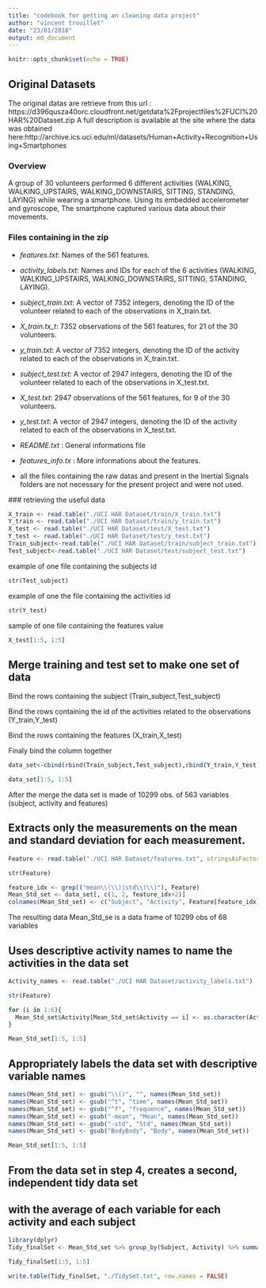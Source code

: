 ```yaml
---
title: "codebook for getting an cleaning data project"
author: "vincent trouillet"
date: "23/01/2018"
output: md_document
---
```


```r
knitr::opts_chunk$set(echo = TRUE)
```

## Original Datasets

The original datas are retrieve from this url : https://d396qusza40orc.cloudfront.net/getdata%2Fprojectfiles%2FUCI%20HAR%20Dataset.zip
A full description is available at the site where the data was obtained here:http://archive.ics.uci.edu/ml/datasets/Human+Activity+Recognition+Using+Smartphones

### Overview

A group of 30 volunteers performed 6 different activities (WALKING, WALKING_UPSTAIRS, WALKING_DOWNSTAIRS, SITTING, STANDING, LAYING) while wearing a smartphone. Using its embedded accelerometer and gyroscope, The smartphone captured various data about their movements.

### Files containing in the zip

* _features.txt_: Names of the 561 features.
* _activity_labels.txt_: Names and IDs for each of the 6 activities (WALKING, WALKING_UPSTAIRS, WALKING_DOWNSTAIRS, SITTING, STANDING, LAYING).
* _subject_train.txt_: A vector of 7352 integers, denoting the ID of the volunteer related to each of the observations in X_train.txt.
* _X_train.tx_t_: 7352 observations of the 561 features, for 21 of the 30 volunteers.
* _y_train.txt_: A vector of 7352 integers, denoting the ID of the activity related to each of the observations in X_train.txt.
* _subject_test.txt_: A vector of 2947 integers, denoting the ID of the volunteer related to each of the observations in X_test.txt.
* _X_test.txt_: 2947 observations of the 561 features, for 9 of the 30 volunteers.
* _y_test.txt_: A vector of 2947 integers, denoting the ID of the activity related to each of the observations in X_test.txt.

* _README.txt_ : General informations file
* _features_info.tx_ : More informations about the features.

 * all the files containing the raw datas and present in the Inertial Signals folders are not necessary for the present project and were not used.
 
 ### retrieving the useful data
```r
X_train <- read.table("./UCI HAR Dataset/train/X_train.txt")
Y_train <- read.table("./UCI HAR Dataset/train/y_train.txt")
X_test <- read.table("./UCI HAR Dataset/test/X_test.txt")
Y_test <- read.table("./UCI HAR Dataset/test/y_test.txt")
Train_subject<-read.table("./UCI HAR Dataset/train/subject_train.txt")
Test_subject<-read.table("./UCI HAR Dataset/test/subject_test.txt")
```

example of one file containing the subjects id
```r
str(Test_subject)
```
example of one the file containing the activities id
```r
str(Y_test)
```
sample of one file containing the features value
```r
X_test[1:5, 1:5]
```

## Merge training and test set to make one set of data

Bind the rows containing the subject (Train_subject,Test_subject)

Bind the rows containing the id of the activities related to the observations (Y_train,Y_test)

Bind the rows containing the features (X_train,X_test)

Finaly bind the column together 

```r
data_set<-cbind(rbind(Train_subject,Test_subject),rbind(Y_train,Y_test),rbind(X_train,X_test))
```
```r
data_set[1:5, 1:5]
```
After the merge the data set is made of 10299 obs. of 563 variables (subject, activity and features)

## Extracts only the measurements on the mean and standard deviation for each measurement.
```r
Feature <- read.table("./UCI HAR Dataset/features.txt", stringsAsFactors = FALSE)[,2]
```
```r
str(Feature)
```

```r
feature_idx <- grep(("mean\\(\\)|std\\(\\)"), Feature)
Mean_Std_set <- data_set[, c(1, 2, feature_idx+2)]
colnames(Mean_Std_set) <- c("Subject", "Activity", Feature[feature_idx])
```

The resulting data Mean_Std_se is a data frame of 10299 obs  of 68 variables

## Uses descriptive activity names to name the activities in the data set

```r
Activity_names <- read.table("./UCI HAR Dataset/activity_labels.txt")
```

```r
str(Feature)
```

```r
for (i in 1:6){
  Mean_Std_set$Activity[Mean_Std_set$Activity == i] <- as.character(Activity_names[i,2])
}
```

```r
Mean_Std_set[1:5, 1:5]
```

## Appropriately labels the data set with descriptive variable names
```r
names(Mean_Std_set) <- gsub("\\()", "", names(Mean_Std_set))
names(Mean_Std_set) <- gsub("^t", "time", names(Mean_Std_set))
names(Mean_Std_set) <- gsub("^f", "frequence", names(Mean_Std_set))
names(Mean_Std_set) <- gsub("-mean", "Mean", names(Mean_Std_set))
names(Mean_Std_set) <- gsub("-std", "Std", names(Mean_Std_set))
names(Mean_Std_set) <- gsub("BodyBody", "Body", names(Mean_Std_set))
```

```r
Mean_Std_set[1:5, 1:5]
```
##  From the data set in step 4, creates a second, independent tidy data set 
##    with the average of each variable for each activity and each subject
```r
library(dplyr)
Tidy_finalSet <- Mean_Std_set %>% group_by(Subject, Activity) %>% summarise_all(.funs = c(mean="mean"))
```

```r
Tidy_finalSet[1:5, 1:5]
```

```r
write.table(Tidy_finalSet, "./TidySet.txt", row.names = FALSE)
```
